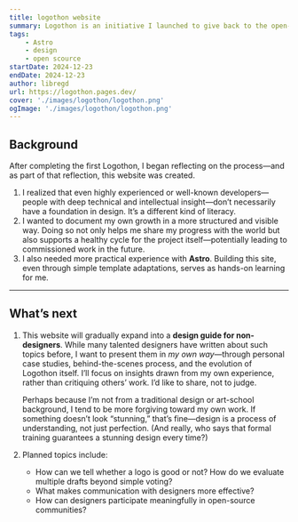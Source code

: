 ```yaml
---
title: logothon website
summary: Logothon is an initiative I launched to give back to the open-source community. It regularly contributes logo design solutions to open-source projects, with the entire process showcased transparently through public issues.
tags:
    - Astro
    - design
    - open scource
startDate: 2024-12-23
endDate: 2024-12-23
author: libregd
url: https://logothon.pages.dev/
cover: './images/logothon/logothon.png'
ogImage: './images/logothon/logothon.png'
---
```



## Background

After completing the first Logothon, I began reflecting on the process—and as part of that reflection, this website was created.

1. I realized that even highly experienced or well-known developers—people with deep technical and intellectual insight—don’t necessarily have a foundation in design. It’s a different kind of literacy.
2. I wanted to document my own growth in a more structured and visible way. Doing so not only helps me share my progress with the world but also supports a healthy cycle for the project itself—potentially leading to commissioned work in the future.
3. I also needed more practical experience with **Astro**. Building this site, even through simple template adaptations, serves as hands-on learning for me.

---

## What’s next

1. This website will gradually expand into a **design guide for non-designers**.
   While many talented designers have written about such topics before, I want to present them in *my own way*—through personal case studies, behind-the-scenes process, and the evolution of Logothon itself.
   I’ll focus on insights drawn from my own experience, rather than critiquing others’ work. I’d like to share, not to judge.

   Perhaps because I’m not from a traditional design or art-school background, I tend to be more forgiving toward my own work. If something doesn’t look “stunning,” that’s fine—design is a process of understanding, not just perfection.
   (And really, who says that formal training guarantees a stunning design every time?)

2. Planned topics include:

   * How can we tell whether a logo is good or not?
     How do we evaluate multiple drafts beyond simple voting?
   * What makes communication with designers more effective?
   * How can designers participate meaningfully in open-source communities?